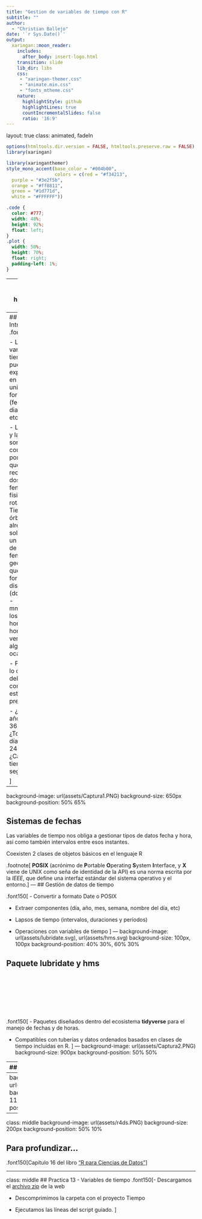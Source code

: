 ```yaml
---
title: "Gestion de variables de tiempo con R"
subtitle: ""  
author: 
  - "Christian Ballejo"
date: '`r Sys.Date()`'
output:
  xaringan::moon_reader:
    includes:
      after_body: insert-logo.html
    transition: slide
    lib_dir: libs
    css: 
     - "xaringan-themer.css"
     - "animate.min.css"
     - "fonts_mtheme.css"
    nature:
      highlightStyle: github
      highlightLines: true
      countIncrementalSlides: false
      ratio: '16:9'
---
```

layout: true
class: animated, fadeIn

```r
options(htmltools.dir.version = FALSE, htmltools.preserve.raw = FALSE)
library(xaringan)
```

```r
library(xaringanthemer)
style_mono_accent(base_color = "#004b00", 
                  colors = c(red = "#f34213",
  purple = "#3e2f5b",
  orange = "#ff8811",
  green = "#1d771d",
  white = "#FFFFFF"))
```

```css
.code {
  color: #777;
  width: 48%;
  height: 92%;
  float: left;
}
.plot {
  width: 50%;
  height: 70%;
  float: right;
  padding-left: 1%;
}
```

---
class: inverse, hide-logo, center

# Internet

## Red: Aula alumnos  -  Clave: internet

<br>

# Diapositivas

## https: //cballejo.github.io/Intro13

---
## Introducción
.font150[ 

- Las variables de tiempo pueden estar expresadas en diferentes unidades y formatos (fecha, hora, dia, mes, año, etc...)

- Las fechas y las horas son complicadas porque tienen que reconciliar dos fenómenos físicos (la rotación de la Tierra y su órbita alrededor del sol), con todo un conjunto de fenómenos geopolíticos que incluyen formatos distintos (dd/mm/aaaa - mm/dd/aaaa), los husos horarios y los horarios de verano (en algunas ocasiones).

- Para pensar lo complejo del asunto contestemos estas preguntas:

 - ¿Todos los años tienen 365 días?
 - ¿Todos los días tienen 24 horas?
 - ¿Cada minuto tiene 60 segundos?

]
---
background-image: url(assets/Captura1.PNG)
background-size: 650px
background-position: 50% 65%

## Sistemas de fechas

Las variables de tiempo nos obliga a gestionar tipos de datos fecha y hora, así como también intervalos entre esos instantes.

Coexisten 2 clases de objetos básicos en el lenguaje R

.footnote[
**POSIX** (acrónimo de **P**ortable **O**perating **S**ystem **I**nterface, y **X** viene de UNIX como seña de identidad de la API) es una norma escrita por la *IEEE*, que define una interfaz estándar del sistema operativo y el entorno.
]
---
## Gestión de datos de tiempo
<br>

.font150[
- Convertir a formato Date o POSIX

- Extraer componentes (día, año, mes, semana, nombre del día, etc)

- Lapsos de tiempo (intervalos, duraciones y períodos)

- Operaciones con variables de tiempo
]
---
background-image: url(assets/lubridate.svg), url(assets/hms.svg)
background-size: 100px, 100px
background-position: 40% 30%, 60% 30%

## Paquete lubridate y hms

<br>
<br>
<br>
<br>
<br>
<br>

.font150[
- Paquetes diseñados dentro del ecosistema **tidyverse** para el manejo de fechas y de horas.

- Compatibles con tuberías y datos ordenados basados en clases de tiempo incluidas en R.
]
---
background-image: url(assets/Captura2.PNG)
background-size: 900px
background-position: 50% 50%

---
## Lapsos de tiempo

.font150[
Un año trópico dura 365 días 5 h 48 min 45,10 s (365,242189 días), por lo que se produce un desfasaje con respecto a nuestro año calendario.

Para realizar operaciones con fechas y date-times sorteando estas dificultades, **lubridate** ofrece tres tipos de lapsos:

- **Intervalos**: lapso de tiempo que ocurre entre dos instantes específicos.

- **Duraciones**: lapso de tiempo medidos en segundos exactos (máxima unidad temporal con una longitud consistente).

- **Períodos**: intervalo de tiempo en unidades "humanas" mayores que segundos (minutos, días, meses, etc)
]
---
background-image: url(assets/Captura3.PNG)
background-size: 1100px
background-position: 50% 50%
---
class: middle
background-image: url(assets/r4ds.PNG) 
background-size: 200px
background-position: 50% 10%

## Para profundizar...

.font150[Capítulo 16 del libro ["R para Ciencias de Datos"](https://es.r4ds.hadley.nz/fechas-y-horas.html)]

---
class:  middle
## Practica 13 - Variables de tiempo
.font150[- Descargamos el [archivo zip](https://drive.google.com/file/d/1RiEtVRGoY1h4UOgOOXGEqyzpYX4LgJUe/view?usp=sharing) de la web

- Descomprimimos la carpeta con el proyecto Tiempo

- Ejecutamos las líneas del script guiado.
]

